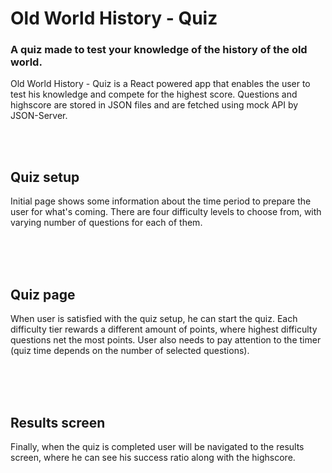 

# Old World History - Quiz

### A quiz made to test your knowledge of the history of the old world.

<HeroImage image={QuizImg} title="Old World History - Quiz" />

Old World History - Quiz is a React powered app that enables the user to test his knowledge and compete for the highest score. Questions and highscore are stored in JSON files and are fetched using mock API by JSON-Server.

<br />
<br />

## Quiz setup

Initial page shows some information about the time period to prepare the user for what's coming. There are four difficulty levels to choose from, with varying number of questions for each of them.

<br />

<ArticleImage image={QuizImg1} alt="Quiz setup" isResponsive={false} />

<br />
<br />

## Quiz page

When user is satisfied with the quiz setup, he can start the quiz. Each difficulty tier rewards a different amount of points, where highest difficulty questions net the most points. User also needs to pay attention to the timer (quiz time depends on the number of selected questions).

<br />

<ArticleImage image={QuizImg2} alt="Quiz page" isResponsive={false} />

<br />
<br />

## Results screen

Finally, when the quiz is completed user will be navigated to the results screen, where he can see his success ratio along with the highscore.

<br />

<ArticleImage image={QuizImg3} alt="Results screen" isResponsive={false} />

<br />
